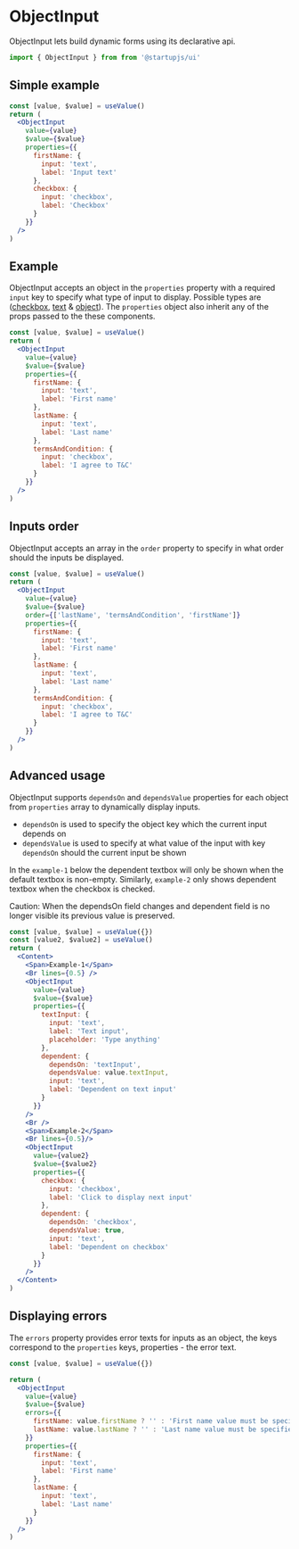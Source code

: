 
# ObjectInput

ObjectInput lets build dynamic forms using its declarative api.

```jsx
import { ObjectInput } from from '@startupjs/ui'
```

## Simple example

```jsx example
const [value, $value] = useValue()
return (
  <ObjectInput
    value={value}
    $value={$value}
    properties={{
      firstName: {
        input: 'text',
        label: 'Input text'
      },
      checkbox: {
        input: 'checkbox',
        label: 'Checkbox'
      }
    }}
  />
)
```

## Example

ObjectInput accepts an object in the `properties` property with a required `input` key to specify what type of input to display. Possible types are ([сheckbox](/docs/components/Checkbox), [text](/docs/components/TextInput) & [object](/docs/components/ObjectInput)). The `properties` object also inherit any of the props passed to the these components.

```jsx example
const [value, $value] = useValue()
return (
  <ObjectInput
    value={value}
    $value={$value}
    properties={{
      firstName: {
        input: 'text',
        label: 'First name'
      },
      lastName: {
        input: 'text',
        label: 'Last name'
      },
      termsAndCondition: {
        input: 'checkbox',
        label: 'I agree to T&C'
      }
    }}
  />
)
```

## Inputs order

ObjectInput accepts an array in the `order` property to specify in what order should the inputs be displayed.

```jsx example
const [value, $value] = useValue()
return (
  <ObjectInput
    value={value}
    $value={$value}
    order={['lastName', 'termsAndCondition', 'firstName']}
    properties={{
      firstName: {
        input: 'text',
        label: 'First name'
      },
      lastName: {
        input: 'text',
        label: 'Last name'
      },
      termsAndCondition: {
        input: 'checkbox',
        label: 'I agree to T&C'
      }
    }}
  />
)
```

## Advanced usage

ObjectInput supports `dependsOn` and `dependsValue` properties for each object from `properties` array to dynamically display inputs.

- `dependsOn` is used to specify the object key which the current input depends on
- `dependsValue` is used to specify at what value of the input with key `dependsOn` should the current input be shown

In the `example-1` below the dependent textbox will only be shown when the default textbox is non-empty. Similarly, `example-2` only shows dependent textbox when the checkbox is checked.

Caution: When the dependsOn field changes and dependent field is no longer visible its previous value is preserved.

```jsx example
const [value, $value] = useValue({})
const [value2, $value2] = useValue()
return (
  <Content>
    <Span>Example-1</Span>
    <Br lines={0.5} />
    <ObjectInput
      value={value}
      $value={$value}
      properties={{
        textInput: {
          input: 'text',
          label: 'Text input',
          placeholder: 'Type anything'
        },
        dependent: {
          dependsOn: 'textInput',
          dependsValue: value.textInput,
          input: 'text',
          label: 'Dependent on text input'
        }
      }}
    />
    <Br />
    <Span>Example-2</Span>
    <Br lines={0.5}/>
    <ObjectInput
      value={value2}
      $value={$value2}
      properties={{
        checkbox: {
          input: 'checkbox',
          label: 'Click to display next input'
        },
        dependent: {
          dependsOn: 'checkbox',
          dependsValue: true,
          input: 'text',
          label: 'Dependent on checkbox'
        }
      }}
    />
  </Content>
)
```

## Displaying errors

The `errors` property provides error texts for inputs as an object, the keys correspond to the `properties` keys, properties - the error text.

```jsx example
const [value, $value] = useValue({})

return (
  <ObjectInput
    value={value}
    $value={$value}
    errors={{
      firstName: value.firstName ? '' : 'First name value must be specified',
      lastName: value.lastName ? '' : 'Last name value must be specified'
    }}
    properties={{
      firstName: {
        input: 'text',
        label: 'First name'
      },
      lastName: {
        input: 'text',
        label: 'Last name'
      }
    }}
  />
)
```
